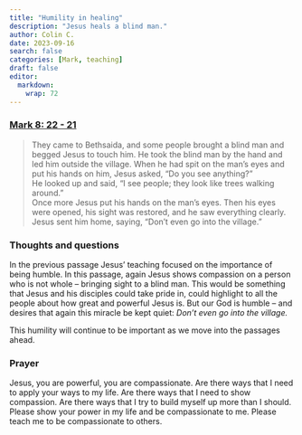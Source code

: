 ```yaml
---
title: "Humility in healing"
description: "Jesus heals a blind man."
author: Colin C.
date: 2023-09-16
search: false
categories: [Mark, teaching]
draft: false
editor: 
  markdown: 
    wrap: 72
---
```


### [Mark 8: 22 - 21](https://www.bible.com/bible/111/MRK.8.NIV)

> They came to Bethsaida, and some people brought a blind man and begged Jesus to touch him. He took the blind man by the hand and led him outside the village. When he had spit on the man’s eyes and put his hands on him, Jesus asked, “Do you see anything?”\
> He looked up and said, “I see people; they look like trees walking around.”\
> Once more Jesus put his hands on the man’s eyes. Then his eyes were opened, his sight was restored, and he saw everything clearly.  Jesus sent him home, saying, “Don’t even go into the village.”

### Thoughts and questions 

In the previous passage Jesus' teaching focused on the importance of being humble.  In this passage, again Jesus shows compassion on a person who is not whole -- bringing sight to a blind man.  This would be something that Jesus and his disciples could take pride in, could highlight to all the people about how great and powerful Jesus is.  But our God is humble -- and desires that again this miracle be kept quiet: _Don't even go into the village._

This humility will continue to be important as we move into the passages ahead. 

### Prayer

Jesus, you are powerful, you are compassionate. Are there ways that I need to apply your ways to my life.  Are there ways that I need to show compassion. Are there ways that I try to build myself up more than I should.  Please show your power in my life and be compassionate to me.  Please teach me to be compassionate to others. 
